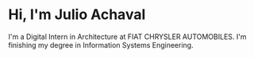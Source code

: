 # Hi, I'm Julio Achaval

I'm a Digital Intern in Architecture at FIAT CHRYSLER AUTOMOBILES. I'm finishing my degree in Information Systems Engineering.
